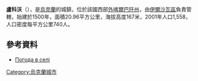 {{coord|48|19|11|N|23|12|39|E|scale:100000|display=title}}

'''盧科沃'''（{{lang-uk|Луково}}），是[[烏克蘭|烏克蘭]]的城鎮，位於該國西部[[外喀爾巴阡州|外喀爾巴阡州]]，由[[伊爾沙瓦區|伊爾沙瓦區]]負責管轄，始建於1500年，面積20.96平方公里，海拔高度167米，2001年人口1,558，人口密度每平方公里740人。

==參考資料==
* [http://weather.in.ua/ua/zakarpatskaja/14046 Погода в селі ] {{Wayback|url=http://weather.in.ua/ua/zakarpatskaja/14046 |date=20170315235227 }}

{{Ukraine-geo-stub}}
[[Category:烏克蘭城市|Category:烏克蘭城市]]
